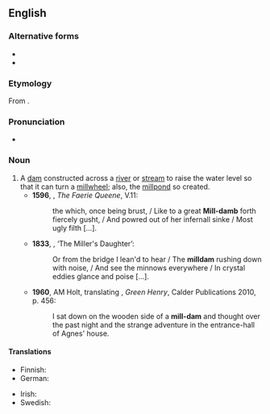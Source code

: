 ==English==
{{wikipedia}}

===Alternative forms===
* {{l|en|milldam}}
* {{l|en|mill-dam}}

===Etymology===
From {{compound|mill|dam|lang=en}}.

===Pronunciation===
* {{a|UK}} {{IPA|/ˈmɪldam/|lang=en}}

===Noun===
{{en-noun}}

# A [[dam]] constructed across a [[river]] or [[stream]] to raise the water level so that it can turn a [[millwheel]]; also, the [[millpond]] so created.
#* '''1596''', {{w|Edmund Spenser}}, ''The Faerie Queene'', V.11:
#*: the which, once being brust, / Like to a great '''Mill-damb''' forth fiercely gusht, / And powred out of her infernall sinke / Most ugly filth […].
#* '''1833''', {{w|Alfred, Lord Tennyson}}, ‘The Miller's Daughter’:
#*: Or from the bridge I lean'd to hear / The '''milldam''' rushing down with noise, / And see the minnows everywhere / In crystal eddies glance and poise […].
#* '''1960''', AM Holt, translating {{w|Gottfried Keller}}, ''Green Henry'', Calder Publications 2010, p. 456:
#*: I sat down on the wooden side of a '''mill-dam''' and thought over the past night and the strange adventure in the entrance-hall of Agnes' house.

====Translations====
{{trans-top|dam constructed in order to create a millpond}}
* Finnish: {{t|fi|myllypato}}
* German: {{t|de|Mühldamm|m}}
{{trans-mid}}
* Irish: {{t|ga|damba muilinn|m}}
* Swedish: {{t|sv|kvarndamm|c}}
{{trans-bottom}}